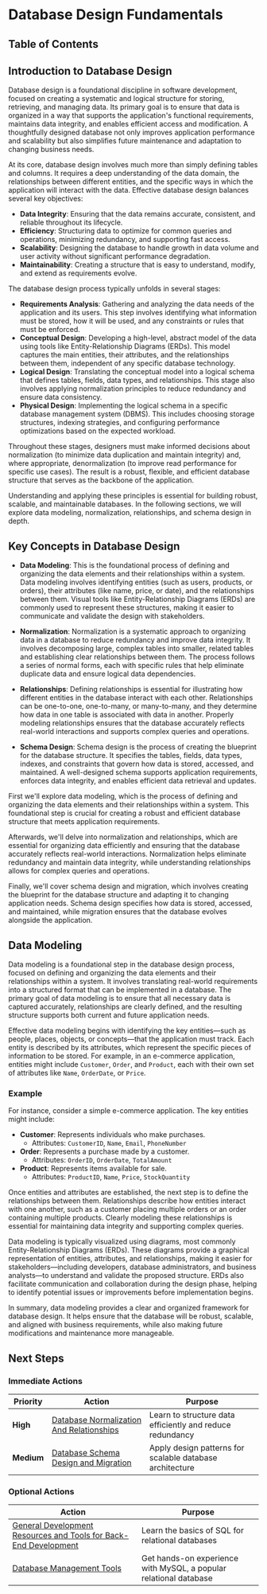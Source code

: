 
# Database Design Fundamentals

## Table of Contents

## Introduction to Database Design

Database design is a foundational discipline in software development, focused on creating a systematic and logical structure for storing, retrieving, and managing data. Its primary goal is to ensure that data is organized in a way that supports the application's functional requirements, maintains data integrity, and enables efficient access and modification. A thoughtfully designed database not only improves application performance and scalability but also simplifies future maintenance and adaptation to changing business needs.

At its core, database design involves much more than simply defining tables and columns. It requires a deep understanding of the data domain, the relationships between different entities, and the specific ways in which the application will interact with the data. Effective database design balances several key objectives:

- **Data Integrity**: Ensuring that the data remains accurate, consistent, and reliable throughout its lifecycle.
- **Efficiency**: Structuring data to optimize for common queries and operations, minimizing redundancy, and supporting fast access.
- **Scalability**: Designing the database to handle growth in data volume and user activity without significant performance degradation.
- **Maintainability**: Creating a structure that is easy to understand, modify, and extend as requirements evolve.

The database design process typically unfolds in several stages:

- **Requirements Analysis**: Gathering and analyzing the data needs of the application and its users. This step involves identifying what information must be stored, how it will be used, and any constraints or rules that must be enforced.
- **Conceptual Design**: Developing a high-level, abstract model of the data using tools like Entity-Relationship Diagrams (ERDs). This model captures the main entities, their attributes, and the relationships between them, independent of any specific database technology.
- **Logical Design**: Translating the conceptual model into a logical schema that defines tables, fields, data types, and relationships. This stage also involves applying normalization principles to reduce redundancy and ensure data consistency.
- **Physical Design**: Implementing the logical schema in a specific database management system (DBMS). This includes choosing storage structures, indexing strategies, and configuring performance optimizations based on the expected workload.

Throughout these stages, designers must make informed decisions about normalization (to minimize data duplication and maintain integrity) and, where appropriate, denormalization (to improve read performance for specific use cases). The result is a robust, flexible, and efficient database structure that serves as the backbone of the application.

Understanding and applying these principles is essential for building robust, scalable, and maintainable databases. In the following sections, we will explore data modeling, normalization, relationships, and schema design in depth.

## Key Concepts in Database Design

- **Data Modeling**: This is the foundational process of defining and organizing the data elements and their relationships within a system. Data modeling involves identifying entities (such as users, products, or orders), their attributes (like name, price, or date), and the relationships between them. Visual tools like Entity-Relationship Diagrams (ERDs) are commonly used to represent these structures, making it easier to communicate and validate the design with stakeholders.

- **Normalization**: Normalization is a systematic approach to organizing data in a database to reduce redundancy and improve data integrity. It involves decomposing large, complex tables into smaller, related tables and establishing clear relationships between them. The process follows a series of normal forms, each with specific rules that help eliminate duplicate data and ensure logical data dependencies.

- **Relationships**: Defining relationships is essential for illustrating how different entities in the database interact with each other. Relationships can be one-to-one, one-to-many, or many-to-many, and they determine how data in one table is associated with data in another. Properly modeling relationships ensures that the database accurately reflects real-world interactions and supports complex queries and operations.

- **Schema Design**: Schema design is the process of creating the blueprint for the database structure. It specifies the tables, fields, data types, indexes, and constraints that govern how data is stored, accessed, and maintained. A well-designed schema supports application requirements, enforces data integrity, and enables efficient data retrieval and updates.

First we'll explore data modeling, which is the process of defining and organizing the data elements and their relationships within a system. This foundational step is crucial for creating a robust and efficient database structure that meets application requirements.

Afterwards, we'll delve into normalization and relationships, which are essential for organizing data efficiently and ensuring that the database accurately reflects real-world interactions. Normalization helps eliminate redundancy and maintain data integrity, while understanding relationships allows for complex queries and operations.

Finally, we'll cover schema design and migration, which involves creating the blueprint for the database structure and adapting it to changing application needs. Schema design specifies how data is stored, accessed, and maintained, while migration ensures that the database evolves alongside the application.

## Data Modeling

Data modeling is a foundational step in the database design process, focused on defining and organizing the data elements and their relationships within a system. It involves translating real-world requirements into a structured format that can be implemented in a database. The primary goal of data modeling is to ensure that all necessary data is captured accurately, relationships are clearly defined, and the resulting structure supports both current and future application needs.

Effective data modeling begins with identifying the key entities—such as people, places, objects, or concepts—that the application must track. Each entity is described by its attributes, which represent the specific pieces of information to be stored. For example, in an e-commerce application, entities might include `Customer`, `Order`, and `Product`, each with their own set of attributes like `Name`, `OrderDate`, or `Price`.

### Example

For instance, consider a simple e-commerce application. The key entities might include:

- **Customer**: Represents individuals who make purchases.
  - Attributes: `CustomerID`, `Name`, `Email`, `PhoneNumber`
- **Order**: Represents a purchase made by a customer.
  - Attributes: `OrderID`, `OrderDate`, `TotalAmount`
- **Product**: Represents items available for sale.
  - Attributes: `ProductID`, `Name`, `Price`, `StockQuantity`

Once entities and attributes are established, the next step is to define the relationships between them. Relationships describe how entities interact with one another, such as a customer placing multiple orders or an order containing multiple products. Clearly modeling these relationships is essential for maintaining data integrity and supporting complex queries.

Data modeling is typically visualized using diagrams, most commonly Entity-Relationship Diagrams (ERDs). These diagrams provide a graphical representation of entities, attributes, and relationships, making it easier for stakeholders—including developers, database administrators, and business analysts—to understand and validate the proposed structure. ERDs also facilitate communication and collaboration during the design phase, helping to identify potential issues or improvements before implementation begins.

In summary, data modeling provides a clear and organized framework for database design. It helps ensure that the database will be robust, scalable, and aligned with business requirements, while also making future modifications and maintenance more manageable.

## Next Steps

### Immediate Actions

| Priority   | Action                                                                                                               | Purpose                                                   |
| ---------- | -------------------------------------------------------------------------------------------------------------------- | --------------------------------------------------------- |
| **High**   | [Database Normalization And Relationships](/db-getting-started-with-database-design/normalization-and-relationships) | Learn to structure data efficiently and reduce redundancy |
| **Medium** | [Database Schema Design and Migration](/db-getting-started-with-database-design/schema-design-and-migration)         | Apply design patterns for scalable database architecture  |

### Optional Actions

| Action                                                                                                                                     | Purpose                                                           |
| ------------------------------------------------------------------------------------------------------------------------------------------ | ----------------------------------------------------------------- |
| [General Development Resources and Tools for Back-End Development](/util-general-development-resources-and-tools-for-back-end-development) | Learn the basics of SQL for relational databases                  |
| [Database Management Tools](/util-database-management-tools)                                                                               | Get hands-on experience with MySQL, a popular relational database |

<BackToTop />
